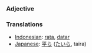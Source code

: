 === Adjective ===

=== Translations ===
*[[Indonesian]]: [[rata]], [[datar]]
*[[Japanese]]: [[平ら]] ([[たいら]], taira)
